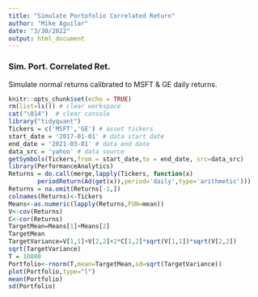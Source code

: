 ```yaml
---
title: "Simulate Portofolio Correlated Return"
author: "Mike Aguilar"
date: "3/30/2022"
output: html_document
---
```


### Sim. Port. Correlated Ret.
Simulate normal returns calibrated to MSFT & GE daily returns.
```r
knitr::opts_chunk$set(echo = TRUE)
rm(list=ls()) # clear workspace
cat("\014")  # clear console
library("tidyquant") 
Tickers = c('MSFT','GE') # asset tickers
start_date = '2017-01-01' # data start date
end_date = '2021-03-01' # data end date
data_src = 'yahoo' # data source
getSymbols(Tickers,from = start_date,to = end_date, src=data_src)
library(PerformanceAnalytics)
Returns = do.call(merge,lapply(Tickers, function(x) 
        periodReturn(Ad(get(x)),period='daily',type='arithmetic')))
Returns = na.omit(Returns[-1,])
colnames(Returns)<-Tickers
Means<-as.numeric(lapply(Returns,FUN=mean))
V<-cov(Returns)
C<-cor(Returns)
TargetMean=Means[1]+Means[2]
TargetMean
TargetVariance=V[1,1]+V[2,2]+2*C[1,2]*sqrt(V[1,1])*sqrt(V[2,2])
sqrt(TargetVariance)
T = 10000
Portfolio<-rnorm(T,mean=TargetMean,sd=sqrt(TargetVariance))
plot(Portfolio,type="l")
mean(Portfolio)
sd(Portfolio)
```